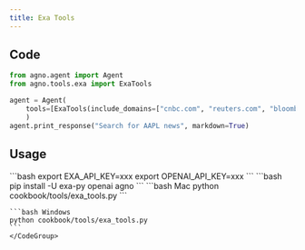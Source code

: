 ```yaml
---
title: Exa Tools
---
```


## Code

```python cookbook/tools/exa_tools.py
from agno.agent import Agent
from agno.tools.exa import ExaTools

agent = Agent(
    tools=[ExaTools(include_domains=["cnbc.com", "reuters.com", "bloomberg.com"], show_results=True)],
    )
agent.print_response("Search for AAPL news", markdown=True)
```

## Usage

<Steps>
  <Snippet file="create-venv-step.mdx" />

  <Step title="Set your API key">
    ```bash
    export EXA_API_KEY=xxx
    export OPENAI_API_KEY=xxx
    ```
  </Step>

  <Step title="Install libraries">
    ```bash
    pip install -U exa-py openai agno
    ```
  </Step>

  <Step title="Run Agent">
    <CodeGroup>
    ```bash Mac
    python cookbook/tools/exa_tools.py
    ```

    ```bash Windows
    python cookbook/tools/exa_tools.py
    ```
    </CodeGroup>
  </Step>
</Steps>
